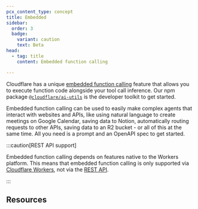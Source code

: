 ```yaml
---
pcx_content_type: concept
title: Embedded
sidebar:
  order: 3
  badge:
    variant: caution
    text: Beta
head:
  - tag: title
    content: Embedded function calling

---
```



Cloudflare has a unique [embedded function calling](https://blog.cloudflare.com/embedded-function-calling) feature that allows you to execute function code alongside your tool call inference. Our npm package [`@cloudflare/ai-utils`](https://www.npmjs.com/package/@cloudflare/ai-utils) is the developer toolkit to get started.

Embedded function calling can be used to easily make complex agents that interact with websites and APIs, like using natural language to create meetings on Google Calendar, saving data to Notion, automatically routing requests to other APIs, saving data to an R2 bucket - or all of this at the same time. All you need is a prompt and an OpenAPI spec to get started.

:::caution[REST API support]


Embedded function calling depends on features native to the Workers platform. This means that embedded function calling is only supported via [Cloudflare Workers](/workers-ai/get-started/workers-wrangler/), not via the [REST API](/workers-ai/get-started/rest-api/).


:::

## Resources

<DirectoryListing />
